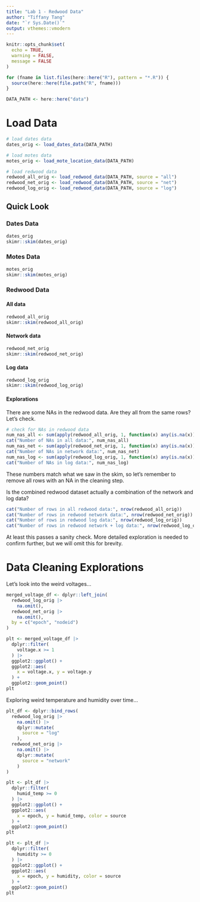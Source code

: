 ```yaml
---
title: "Lab 1 - Redwood Data"
author: "Tiffany Tang"
date: "`r Sys.Date()`"
output: vthemes::vmodern
---
```


```r
knitr::opts_chunk$set(
  echo = TRUE,
  warning = FALSE,
  message = FALSE
)

for (fname in list.files(here::here("R"), pattern = "*.R")) {
  source(here::here(file.path("R", fname)))
}

DATA_PATH <- here::here("data")
```

# Load Data {.tabset .tabset-vmodern}

```r
# load dates data
dates_orig <- load_dates_data(DATA_PATH)

# load motes data
motes_orig <- load_mote_location_data(DATA_PATH)

# load redwood data
redwood_all_orig <- load_redwood_data(DATA_PATH, source = "all")
redwood_net_orig <- load_redwood_data(DATA_PATH, source = "net")
redwood_log_orig <- load_redwood_data(DATA_PATH, source = "log")
```

## Quick Look {.tabset .tabset-pills .tabset-square}

### Dates Data

```r
dates_orig
skimr::skim(dates_orig)
```

### Motes Data

```r
motes_orig
skimr::skim(motes_orig)
```

### Redwood Data {.tabset .tabset-pills .tabset-circle}

#### All data

```r
redwood_all_orig
skimr::skim(redwood_all_orig)
```

#### Network data

```r
redwood_net_orig
skimr::skim(redwood_net_orig)
```

#### Log data

```r
redwood_log_orig
skimr::skim(redwood_log_orig)
```



#### Explorations

There are some NAs in the redwood data. Are they all from the same rows? Let's check.

```r
# check for NAs in redwood data
num_nas_all <- sum(apply(redwood_all_orig, 1, function(x) any(is.na(x))))
cat("Number of NAs in all data:", num_nas_all)
num_nas_net <- sum(apply(redwood_net_orig, 1, function(x) any(is.na(x))))
cat("Number of NAs in network data:", num_nas_net)
num_nas_log <- sum(apply(redwood_log_orig, 1, function(x) any(is.na(x))))
cat("Number of NAs in log data:", num_nas_log)
```

These numbers match what we saw in the skim, so let's remember to remove all rows with an NA in the cleaning step.

Is the combined redwood dataset actually a combination of the network and log data? 

```r
cat("Number of rows in all redwood data:", nrow(redwood_all_orig))
cat("Number of rows in redwood network data:", nrow(redwood_net_orig))
cat("Number of rows in redwood log data:", nrow(redwood_log_orig))
cat("Number of rows in redwood network + log data:", nrow(redwood_log_orig) + nrow(redwood_net_orig))
```

At least this passes a sanity check. More detailed exploration is needed to confirm further, but we will omit this for brevity.

# Data Cleaning Explorations

Let's look into the weird voltages...

```r
merged_voltage_df <- dplyr::left_join(
  redwood_log_orig |> 
    na.omit(),
  redwood_net_orig |> 
    na.omit(),
  by = c("epoch", "nodeid")
)

plt <- merged_voltage_df |> 
  dplyr::filter(
    voltage.x >= 1
  ) |> 
  ggplot2::ggplot() +
  ggplot2::aes(
    x = voltage.x, y = voltage.y
  ) +
  ggplot2::geom_point()
plt
```


Exploring weird temperature and humidity over time...

```r
plt_df <- dplyr::bind_rows(
  redwood_log_orig |> 
    na.omit() |> 
    dplyr::mutate(
      source = "log"
    ),
  redwood_net_orig |> 
    na.omit() |> 
    dplyr::mutate(
      source = "network"
    )
)

plt <- plt_df |> 
  dplyr::filter(
    humid_temp >= 0
  ) |> 
  ggplot2::ggplot() +
  ggplot2::aes(
    x = epoch, y = humid_temp, color = source
  ) +
  ggplot2::geom_point()
plt

plt <- plt_df |> 
  dplyr::filter(
    humidity >= 0
  ) |> 
  ggplot2::ggplot() +
  ggplot2::aes(
    x = epoch, y = humidity, color = source
  ) +
  ggplot2::geom_point()
plt
```
